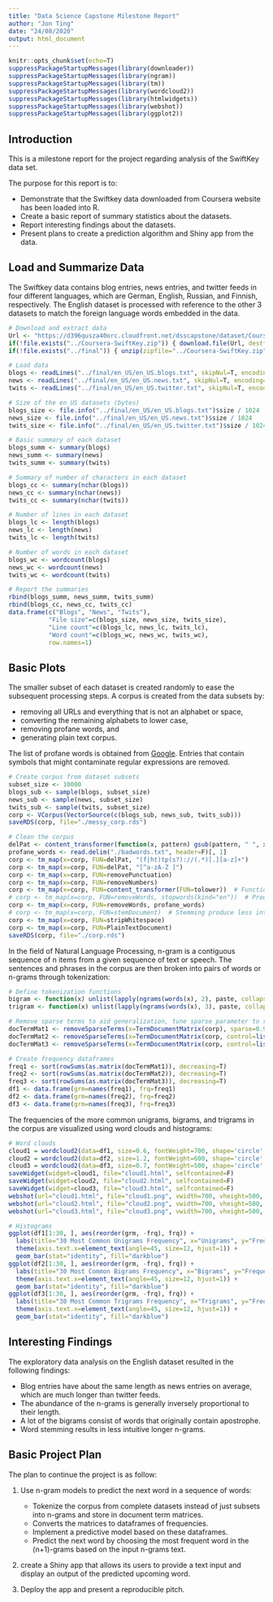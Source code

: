 ```yaml
---
title: "Data Science Capstone Milestone Report"
author: "Jon Ting"
date: "24/08/2020"
output: html_document
---
```


```r
knitr::opts_chunk$set(echo=T)
suppressPackageStartupMessages(library(downloader))
suppressPackageStartupMessages(library(ngram))
suppressPackageStartupMessages(library(tm))
suppressPackageStartupMessages(library(wordcloud2))
suppressPackageStartupMessages(library(htmlwidgets))
suppressPackageStartupMessages(library(webshot))
suppressPackageStartupMessages(library(ggplot2))
```

## Introduction
This is a milestone report for the project regarding analysis of the SwiftKey data set.

The purpose for this report is to:  

 - Demonstrate that the Swiftkey data downloaded from Coursera website has been loaded into R.  
 - Create a basic report of summary statistics about the datasets.  
 - Report interesting findings about the datasets.  
 - Present plans to create a prediction algorithm and Shiny app from the data.

## Load and Summarize Data
The Swiftkey data contains blog entries, news entries, and twitter feeds in four different languages, which are German, English, Russian, and Finnish, respectively. The English dataset is processed with reference to the other 3 datasets to match the foreign language words embedded in the data.
``` r
# Download and extract data
Url <- "https://d396qusza40orc.cloudfront.net/dsscapstone/dataset/Coursera-SwiftKey.zip"
if(!file.exists("../Coursera-SwiftKey.zip")) { download.file(Url, destfile="../Coursera-SwiftKey.zip", mode="wb") }
if(!file.exists("../final")) { unzip(zipfile="../Coursera-SwiftKey.zip", exdir="../") }

# Load data
blogs <- readLines("../final/en_US/en_US.blogs.txt", skipNul=T, encoding="UTF-8")
news <- readLines("../final/en_US/en_US.news.txt", skipNul=T, encoding="UTF-8")
twits <- readLines("../final/en_US/en_US.twitter.txt", skipNul=T, encoding="UTF-8")

# Size of the en_US datasets (bytes)
blogs_size <- file.info("../final/en_US/en_US.blogs.txt")$size / 1024
news_size <- file.info("../final/en_US/en_US.news.txt")$size / 1024
twits_size <- file.info("../final/en_US/en_US.twitter.txt")$size / 1024

# Basic summary of each dataset
blogs_summ <- summary(blogs)
news_summ <- summary(news)
twits_summ <- summary(twits)

# Summary of number of characters in each dataset
blogs_cc <- summary(nchar(blogs))
news_cc <- summary(nchar(news))
twits_cc <- summary(nchar(twits))

# Number of lines in each dataset
blogs_lc <- length(blogs)
news_lc <- length(news)
twits_lc <- length(twits)

# Number of words in each dataset
blogs_wc <- wordcount(blogs)
news_wc <- wordcount(news)
twits_wc <- wordcount(twits)

# Report the summaries
rbind(blogs_summ, news_summ, twits_summ)
rbind(blogs_cc, news_cc, twits_cc)
data.frame(c("Blogs", "News", "Twits"), 
           "File size"=c(blogs_size, news_size, twits_size), 
           "Line count"=c(blogs_lc, news_lc, twits_lc), 
           "Word count"=c(blogs_wc, news_wc, twits_wc), 
           row.names=1)
```

## Basic Plots
The smaller subset of each dataset is created randomly to ease the subsequent processing steps. A corpus is created from the data subsets by:  

 - removing all URLs and everything that is not an alphabet or space,  
 - converting the remaining alphabets to lower case,   
 - removing profane words, and   
 - generating plain text corpus.

The list of profane words is obtained from [Google](https://code.google.com/archive/p/badwordslist/downloads). Entries that contain symbols that might contaminate regular expressions are removed.

```r
# Create corpus from dataset subsets
subset_size <- 10000
blogs_sub <- sample(blogs, subset_size)
news_sub <- sample(news, subset_size)
twits_sub <- sample(twits, subset_size)
corp <- VCorpus(VectorSource(c(blogs_sub, news_sub, twits_sub)))
saveRDS(corp, file="./messy_corp.rds")

# Clean the corpus
delPat <- content_transformer(function(x, pattern) gsub(pattern, " ", x))
profane_words <- read.delim("./badwords.txt", header=F)[, 1]
corp <- tm_map(x=corp, FUN=delPat, "(f|ht)tp(s?)://(.*)[.][a-z]+")
corp <- tm_map(x=corp, FUN=delPat, "[^a-zA-Z ]") 
corp <- tm_map(x=corp, FUN=removePunctuation)
corp <- tm_map(x=corp, FUN=removeNumbers)
corp <- tm_map(x=corp, FUN=content_transformer(FUN=tolower))  # Functions are nested to avoid error
# corp <- tm_map(x=corp, FUN=removeWords, stopwords(kind="en"))  # Produce less intuitive n-grams
corp <- tm_map(x=corp, FUN=removeWords, profane_words)
# corp <- tm_map(x=corp, FUN=stemDocument)  # Stemming produce less intuitive n-grams
corp <- tm_map(x=corp, FUN=stripWhitespace)
corp <- tm_map(x=corp, FUN=PlainTextDocument)
saveRDS(corp, file="./corp.rds")
```

In the field of Natural Language Processing, n-gram is a contiguous sequence of n items from a given sequence of text or speech. The sentences and phrases in the corpus are then broken into pairs of words or n-grams through tokenization:
```r
# Define tokenization functions
bigram <- function(x) unlist(lapply(ngrams(words(x), 2), paste, collapse=" "), use.names=FALSE)
trigram <- function(x) unlist(lapply(ngrams(words(x), 3), paste, collapse=" "), use.names=FALSE)

# Remove sparse terms to aid generalization, tune sparse parameter to return a matrix of appropriate size
docTermMat1 <- removeSparseTerms(x=TermDocumentMatrix(corp), sparse=0.99)
docTermMat2 <- removeSparseTerms(x=TermDocumentMatrix(corp, control=list(tokenize=bigram)), sparse=0.9993)
docTermMat3 <- removeSparseTerms(x=TermDocumentMatrix(corp, control=list(tokenize=trigram)), sparse=0.99995)

# Create frequency dataframes
freq1 <- sort(rowSums(as.matrix(docTermMat1)), decreasing=T)
freq2 <- sort(rowSums(as.matrix(docTermMat2)), decreasing=T)
freq3 <- sort(rowSums(as.matrix(docTermMat3)), decreasing=T)
df1 <- data.frame(grm=names(freq1), frq=freq1)
df2 <- data.frame(grm=names(freq2), frq=freq2)
df3 <- data.frame(grm=names(freq3), frq=freq3)
```

The frequencies of the more common unigrams, bigrams, and trigrams in the corpus are visualized using word clouds and histograms:
```r
# Word clouds
cloud1 = wordcloud2(data=df1, size=0.6, fontWeight=700, shape='circle', color='random-dark')
cloud2 = wordcloud2(data=df2, size=1.2, fontWeight=600, shape='circle', color='random-dark')
cloud3 = wordcloud2(data=df3, size=0.7, fontWeight=500, shape='circle', color='random-dark')
saveWidget(widget=cloud1, file="cloud1.html", selfcontained=F)
saveWidget(widget=cloud2, file="cloud2.html", selfcontained=F)
saveWidget(widget=cloud3, file="cloud3.html", selfcontained=F)
webshot(url="cloud1.html", file="cloud1.png", vwidth=700, vheight=500, delay=10)
webshot(url="cloud2.html", file="cloud2.png", vwidth=700, vheight=500, delay=10)
webshot(url="cloud3.html", file="cloud3.png", vwidth=700, vheight=500, delay=10)

# Histograms
ggplot(df1[1:30, ], aes(reorder(grm, -frq), frq)) + 
  labs(title="30 Most Common Unigrams Frequency", x="Unigrams", y="Frequency") + 
  theme(axis.text.x=element_text(angle=45, size=12, hjust=1)) + 
  geom_bar(stat="identity", fill="darkblue")
ggplot(df2[1:30, ], aes(reorder(grm, -frq), frq)) + 
  labs(title="30 Most Common Bigrams Frequency", x="Bigrams", y="Frequency") + 
  theme(axis.text.x=element_text(angle=45, size=12, hjust=1)) + 
  geom_bar(stat="identity", fill="darkblue")
ggplot(df3[1:30, ], aes(reorder(grm, -frq), frq)) + 
  labs(title="30 Most Common Trigrams Frequency", x="Trigrams", y="Frequency") + 
  theme(axis.text.x=element_text(angle=45, size=12, hjust=1)) + 
  geom_bar(stat="identity", fill="darkblue")
```

## Interesting Findings
The exploratory data analysis on the English dataset resulted in the following findings:  

 - Blog entries have about the same length as news entries on average, which are much longer than twitter feeds.  
 - The abundance of the n-grams is generally inversely proportional to their length.  
 - A lot of the bigrams consist of words that originally contain apostrophe.
 - Word stemming results in less intuitive longer n-grams.

## Basic Project Plan
The plan to continue the project is as follow:  

1. Use n-gram models to predict the next word in a sequence of words:

    * Tokenize the corpus from complete datasets instead of just subsets into n-grams and store in document term matrices.  
    * Converts the matrices to dataframes of frequencies.  
    * Implement a predictive model based on these dataframes.  
    * Predict the next word by choosing the most frequent word in the (n+1)-grams based on the input n-grams text.  
    
2. create a Shiny app that allows its users to provide a text input and display an output of the predicted upcoming word.  
3. Deploy the app and present a reproducible pitch.  
